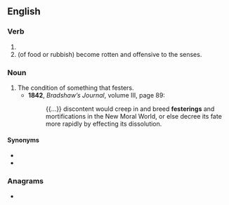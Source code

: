 ==English==

===Verb===
{{head|en|present participle}}

# {{present participle of|fester|lang=en|nocat=1}}
# (of food or rubbish) become rotten and offensive to the senses.

===Noun===
{{en-noun}}

# The condition of something that festers.
#* '''1842''', ''Bradshaw’s Journal'', volume III, page 89:
#*: {{...}} discontent would creep in and breed '''festerings''' and mortifications in the New Moral World, or else decree its fate more rapidly by effecting its dissolution.

====Synonyms====
* {{l|en|fester|pos=noun}}
* {{l|en|festerment}}

===Anagrams===
* {{anagrams|en|gnetifers}}